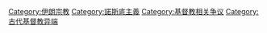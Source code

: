 {{Commonscat|Manichaeism}}

[[Category:伊朗宗教|Category:伊朗宗教]]
[[Category:諾斯底主義|Category:諾斯底主義]]
[[Category:基督教相关争议|Category:基督教相关争议]]
[[Category:古代基督教异端|Category:古代基督教异端]]